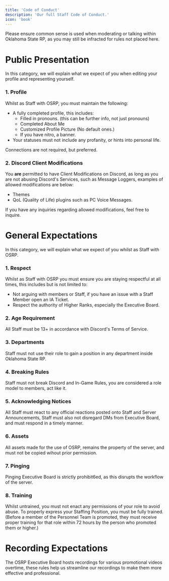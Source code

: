 ```yaml
---
title: 'Code of Conduct'
description: 'Our full Staff Code of Conduct.'
icon: 'book'
---
```


<Warning>Please ensure common sense is used when moderating or talking within Oklahoma State RP, as you may still be infracted for rules not placed here.</Warning>

# Public Presentation
<Info>In this category, we will explain what we expect of you when editing your profile and representing yourself.</Info>

### 1. Profile
Whilst as Staff with OSRP, you must maintain the following:
- A fully completed profile, this includes:
  - Filled in pronouns. (this can be further info, not just pronouns)
  - Completed About Me
  - Customized Profile Picture (No default ones.)
  - If you have nitro, a banner.
- Your statuses must not include any profanity, or hints into personal life.

<Info>Connections are not required, but preferred.</Info>

### 2. Discord Client Modifications
You **are** permitted to have Client Modifications on Discord, as long as you are not abusing Discord's Services, such as Message Loggers, examples of allowed modifications are below:

- Themes
- QoL (Quality of Life) plugins such as PC Voice Messages.

<Note>If you have any inquiries regarding allowed modifications, feel free to inquire.</Note>

# General Expectations
<Info>In this category, we will explain what we expect of you whilst as Staff with OSRP.</Info>

### 1. Respect
Whilst as Staff with OSRP you must ensure you are staying respectful at all times, this includes but is not limited to:

- Not arguing with members or Staff, if you have an issue with a Staff Member open an IA Ticket.
- Respect the authority of Higher Ranks, especially the Executive Board.

### 2. Age Requirement
All Staff must be 13+ in accordance with Discord's Terms of Service.

### 3. Departments
Staff must not use their role to gain a position in any department inside Oklahoma State RP.

### 4. Breaking Rules
Staff must not break Discord and In-Game Rules, you are considered a role model to members, act like it.

### 5. Acknowledging Notices
All Staff must react to any official reactions posted onto Staff and Server Announcements, Staff must also not disregard DMs from Executive Board, and must respond in a timely manner.

### 6. Assets
All assets made for the use of OSRP, remains the property of the server, and must not be copied wihout prior permission.

### 7. Pinging
Pinging Executive Board is strictly prohibit6ed, as this disrupts the workflow of the server.

### 8. Training
Whilst untrained, you must not enact any permissions of your role to avoid abuse. To properly express your Staffing Position, you must be fully trained. (Before a member of the Personnel Team is promoted, they must receive proper training for that role within 72 hours by the person who promoted them or higher.)

# Recording Expectations
<Note>The OSRP Executive Board hosts recordings for various promotional videos overtime, these rules help us streamline our recordings to make them more effective and professional.</Note>
